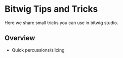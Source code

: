 # Bitwig Tips and Tricks

Here we share small tricks you can use in bitwig studio. 

## Overview

  * Quick percussions/slicing
